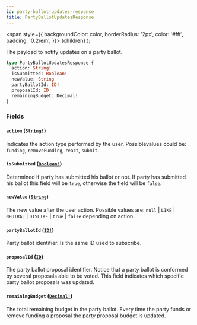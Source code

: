 ```yaml
---
id: party-ballot-updates-response
title: PartyBallotUpdatesResponse
---
```


<span
style={{
      backgroundColor: color,
      borderRadius: '2px',
      color: '#fff',
      padding: '0.2rem',
    }}>
{children}
</span>
);

The payload to notify updates on a party ballot.

```graphql
type PartyBallotUpdatesResponse {
  action: String!
  isSubmitted: Boolean!
  newValue: String
  partyBallotId: ID!
  proposalId: ID
  remainingBudget: Decimal!
}
```

### Fields

#### `action` ([`String!`](/docs/api/scalars/string))

Indicates the action type performed by the user. Possiblevalues could be: `funding`, `removeFunding`, `react`, `submit`.

#### `isSubmitted` ([`Boolean!`](/docs/api/scalars/boolean))

Determined if party has submitted his ballot or not. If party has submitted his ballot this field will be `true`, otherwise the field will be `false`.

#### `newValue` ([`String`](/docs/api/scalars/string))

The new value after the user action. Possible values are: `null` | `LIKE` | `NEUTRAL` | `DISLIKE` | `true` | `false` depending on action.

#### `partyBallotId` ([`ID!`](/docs/api/scalars/id))

Party ballot identifier. Is the same ID used to subscribe.

#### `proposalId` ([`ID`](/docs/api/scalars/id))

The party ballot proposal identifier. Notice that a party ballot is conformed by several proposals able to be voted. This field indicates which specific party ballot proposals was updated.

#### `remainingBudget` ([`Decimal!`](/docs/api/scalars/decimal))

The total remaining budget in the party ballot. Every time the party funds or remove funding a proposal the party proposal budget is updated.
